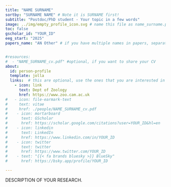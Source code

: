 ```yaml
---
title: "NAME SURNAME"
sortby: "SURNAME NAME" # Note it is SURNAME first!
subtitle: "Postdoc/PhD student - Your topic in a few words"
image: ../img/empty_profile_icon.svg # name this file as name_surname.png, same prefix as this file; this should be a square image 250px by 250px
toc: false
gscholar_id: "YOUR_ID"
eeg_start: "2025"
papers_name: "AN Other" # if you have multiple names in papers, separated them by semicolon


#resources: 
#  - "NAME_SURNAME_cv.pdf" #optional, if you want to share your CV
about:
  id: person-profile
  template: jolla
  links:  # this are optional, use the ones that you are interested in (you need at least one, or you need to commone out this line as well)
    - icon: link
      text: Dept of Zoology
      href: https://www.zoo.cam.ac.uk
#   - icon: file-earmark-text
#     text: vitae
#     href: ./people/NAME_SURNAME_cv.pdf
#    - icon: mortarboard
#      text: GScholar
#      href: https://scholar.google.com/citations?user=YOUR_ID&hl=en
#    - icon: linkedin
#      text: LinkedIn
#      href: https://www.linkedin.com/in/YOUR_ID
#    - icon: twitter
#      text: twitter
#      href: https://www.twitter.com/YOUR_ID
#    - text: "{{< fa brands bluesky >}} BlueSky"
#      href: https://bsky.app/profile/YOUR_ID

---
```


:::{#person-profile}
:::


DESCRIPTION OF YOUR RESEARCH.
